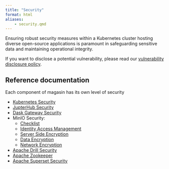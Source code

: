 ```yaml
---
title: "Security"
format: html
aliases: 
    - security.qmd
---
```


Ensuring robust security measures within a Kubernetes cluster hosting diverse open-source applications is paramount in safeguarding sensitive data and maintaining operational integrity. 

If you want to disclose a potential vulnerability, please read our [vulnerability disclosure policy](./contributing/vulnerability-disclosure.qmd).

## Reference documentation  
Each component of magasin has its own level of security

* [Kubernetes Security](https://kubernetes.io/docs/concepts/security/)
* [JupterHub Security](https://jupyterhub.readthedocs.io/en/stable/explanation/websecurity.html)
* [Dask Gateway Security](https://gateway.dask.org/security.html)
* MinIO Security:
    * [Checklist](https://min.io/docs/minio/linux/operations/checklists/security.html#minio-security-checklist)
    * [Identity Access Management](https://min.io/docs/minio/linux/administration/identity-access-management.html)
    * [Server Side Encryption](https://min.io/docs/minio/linux/administration/server-side-encryption.html)
    * [Data Encryption](https://min.io/docs/minio/linux/operations/server-side-encryption.html)
    * [Network Encryption](https://min.io/docs/minio/linux/operations/network-encryption.html) 
* [Apache Drill Security](https://drill.apache.org/docs/securing-drill/)
* [Apache Zookeeper](https://zookeeper.apache.org/doc/r3.9.1/zookeeperAdmin.html)
* [Apache Superset Security](https://superset.apache.org/docs/security/)

